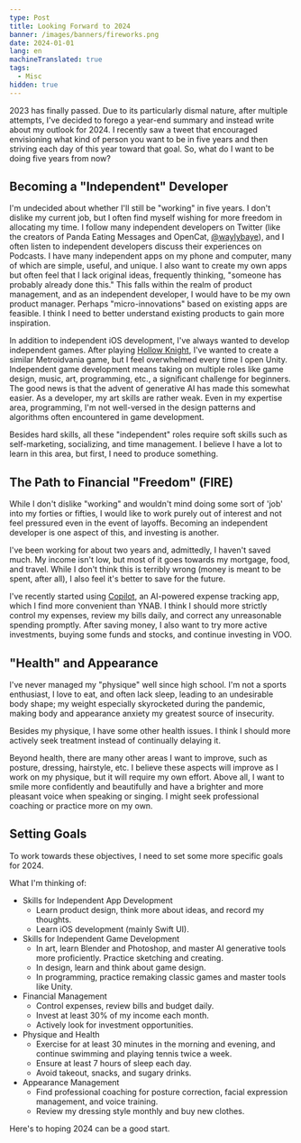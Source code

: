 ```yaml
---
type: Post
title: Looking Forward to 2024
banner: /images/banners/fireworks.png
date: 2024-01-01
lang: en
machineTranslated: true
tags:
  - Misc
hidden: true
---
```


2023 has finally passed. Due to its particularly dismal nature, after multiple
attempts, I've decided to forego a year-end summary and instead write about my
outlook for 2024. I recently saw a tweet that encouraged envisioning what kind
of person you want to be in five years and then striving each day of this year
toward that goal. So, what do I want to be doing five years from now?

## Becoming a "Independent" Developer

I'm undecided about whether I'll still be "working" in five years. I don't
dislike my current job, but I often find myself wishing for more freedom in
allocating my time. I follow many independent developers on Twitter (like the
creators of Panda Eating Messages and OpenCat,
[@waylybaye](https://twitter.com/waylybaye)), and I often listen to independent
developers discuss their experiences on Podcasts. I have many independent apps
on my phone and computer, many of which are simple, useful, and unique. I also
want to create my own apps but often feel that I lack original ideas, frequently
thinking, "someone has probably already done this." This falls within the realm
of product management, and as an independent developer, I would have to be my
own product manager. Perhaps "micro-innovations" based on existing apps are
feasible. I think I need to better understand existing products to gain more
inspiration.

In addition to independent iOS development, I've always wanted to develop
independent games. After playing [Hollow Knight](https://www.hollowknight.com/),
I've wanted to create a similar Metroidvania game, but I feel overwhelmed every
time I open Unity. Independent game development means taking on multiple roles
like game design, music, art, programming, etc., a significant challenge for
beginners. The good news is that the advent of generative AI has made this
somewhat easier. As a developer, my art skills are rather weak. Even in my
expertise area, programming, I'm not well-versed in the design patterns and
algorithms often encountered in game development.

Besides hard skills, all these "independent" roles require soft skills such as
self-marketing, socializing, and time management. I believe I have a lot to
learn in this area, but first, I need to produce something.

## The Path to Financial "Freedom" (FIRE)

While I don't dislike "working" and wouldn't mind doing some sort of 'job' into
my forties or fifties, I would like to work purely out of interest and not feel
pressured even in the event of layoffs. Becoming an independent developer is one
aspect of this, and investing is another.

I've been working for about two years and, admittedly, I haven't saved much. My
income isn't low, but most of it goes towards my mortgage, food, and travel.
While I don't think this is terribly wrong (money is meant to be spent, after
all), I also feel it's better to save for the future.

I've recently started using [Copilot](https://copilot.money/), an AI-powered
expense tracking app, which I find more convenient than YNAB. I think I should
more strictly control my expenses, review my bills daily, and correct any
unreasonable spending promptly. After saving money, I also want to try more
active investments, buying some funds and stocks, and continue investing in VOO.

## "Health" and Appearance

I've never managed my "physique" well since high school. I'm not a sports
enthusiast, I love to eat, and often lack sleep, leading to an undesirable body
shape; my weight especially skyrocketed during the pandemic, making body and
appearance anxiety my greatest source of insecurity.

Besides my physique, I have some other health issues. I think I should more
actively seek treatment instead of continually delaying it.

Beyond health, there are many other areas I want to improve, such as posture,
dressing, hairstyle, etc. I believe these aspects will improve as I work on my
physique, but it will require my own effort. Above all, I want to smile more
confidently and beautifully and have a brighter and more pleasant voice when
speaking or singing. I might seek professional coaching or practice more on my
own.

## Setting Goals

To work towards these objectives, I need to set some more specific goals for 2024.

What I'm thinking of:

- Skills for Independent App Development
  - Learn product design, think more about ideas, and record my thoughts.
  - Learn iOS development (mainly Swift UI).
- Skills for Independent Game Development
  - In art, learn Blender and Photoshop, and master AI generative tools more
    proficiently. Practice sketching and creating.
  - In design, learn and think about game design.
  - In programming, practice remaking classic games and master tools like Unity.
- Financial Management
  - Control expenses, review bills and budget daily.
  - Invest at least 30% of my income each month.
  - Actively look for investment opportunities.
- Physique and Health
  - Exercise for at least 30 minutes in the morning and evening, and continue
    swimming and playing tennis twice a week.
  - Ensure at least 7 hours of sleep each day.
  - Avoid takeout, snacks, and sugary drinks.
- Appearance Management
  - Find professional coaching for posture correction, facial expression
    management, and voice training.
  - Review my dressing style monthly and buy new clothes.

Here's to hoping 2024 can be a good start.
